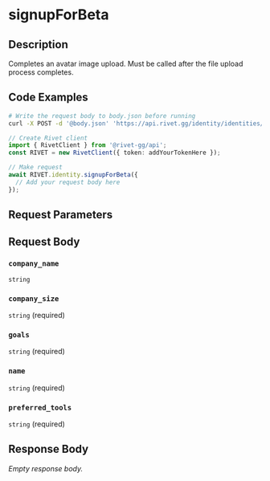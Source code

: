 

# signupForBeta

## Description

Completes an avatar image upload. Must be called after the file upload process completes.


## Code Examples

<CodeGroup title='Request' tag='POST' label='https://api.rivet.gg/identity/identities/self/beta-signup'>

```bash {{ "title": "cURL" }}
# Write the request body to body.json before running
curl -X POST -d '@body.json' 'https://api.rivet.gg/identity/identities/self/beta-signup'
```

```ts
// Create Rivet client
import { RivetClient } from '@rivet-gg/api';
const RIVET = new RivetClient({ token: addYourTokenHere });

// Make request
await RIVET.identity.signupForBeta({
  // Add your request body here
});
```

</CodeGroup>


## Request Parameters


## Request Body

### `company_name`

`string`

### `company_size`

`string` (required)

### `goals`

`string` (required)

### `name`

`string` (required)

### `preferred_tools`

`string` (required)




## Response Body

_Empty response body._

